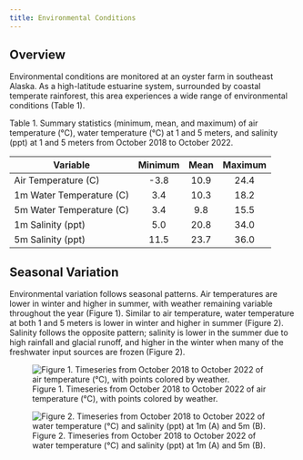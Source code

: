 ```yaml
---
title: Environmental Conditions
---
```


## Overview

Environmental conditions are monitored at an oyster farm in southeast Alaska. As a high-latitude estuarine system, surrounded by coastal temperate rainforest, this area experiences a wide range of environmental conditions (Table 1). 

Table 1. Summary statistics (minimum, mean, and maximum) of air temperature (&deg;C), water temperature (&deg;C) at 1 and 5 meters, and salinity (ppt) at 1 and 5 meters from October 2018 to October 2022.

| Variable                 | Minimum | Mean | Maximum |
|--------------------------|:-------:|:----:|:-------:|
| Air Temperature (C)      |  -3.8   | 10.9 |   24.4  |
| 1m Water Temperature (C) |   3.4   | 10.3 |   18.2  |
| 5m Water Temperature (C) |   3.4   |  9.8 |   15.5  |
| 1m Salinity (ppt)        |   5.0   | 20.8 |   34.0  |
| 5m Salinity (ppt)        |  11.5   | 23.7 |   36.0  |

## Seasonal Variation

Environmental variation follows seasonal patterns. Air temperatures are lower in winter and higher in summer, with weather remaining variable throughout the year (Figure 1). Similar to air temperature, water temperature at both 1 and 5 meters is lower in winter and higher in summer (Figure 2). Salinity follows the opposite pattern; salinity is lower in the summer due to high rainfall and glacial runoff, and higher in the winter when many of the freshwater input sources are frozen (Figure 2). 

![Figure 1. Timeseries from October 2018 to October 2022 of air temperature (&deg;C), with points colored by weather.](https://user-images.githubusercontent.com/67389727/203622684-35b1d6dd-bc4a-4db2-8def-c4606c2e8ea3.jpg)

![Figure 2. Timeseries from October 2018 to October 2022 of water temperature (&deg;C) and salinity (ppt) at 1m (A) and 5m (B).](https://user-images.githubusercontent.com/67389727/202297622-f81d6c22-398d-40e4-bc84-a960508cff75.jpg)
